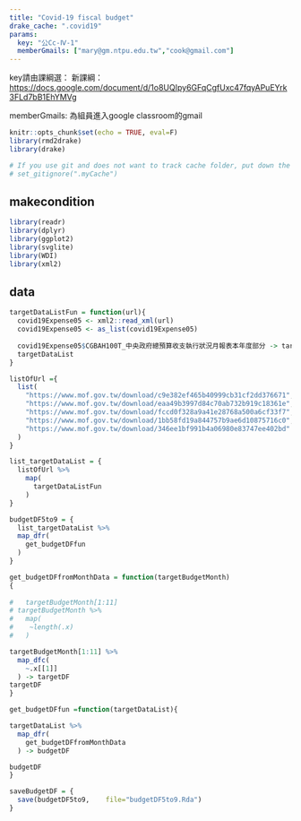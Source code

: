 ```yaml
---
title: "Covid-19 fiscal budget"
drake_cache: ".covid19"
params:
  key: "公Cc-Ⅳ-1"
  memberGmails: ["mary@gm.ntpu.edu.tw","cook@gmail.com"]
---
```


key請由課綱選：
新課綱：<https://docs.google.com/document/d/1o8UQIpy6GFqCgfUxc47fqyAPuEYrk3FLd7bB1EhYMVg>

memberGmails: 為組員進入google classroom的gmail

```r
knitr::opts_chunk$set(echo = TRUE, eval=F)
library(rmd2drake)
library(drake)

# If you use git and does not want to track cache folder, put down the following command:
# set_gitignore(".myCache")
```

## makecondition

```r
library(readr)
library(dplyr)
library(ggplot2)
library(svglite)
library(WDI)
library(xml2)
```

## data

```r
targetDataListFun = function(url){
  covid19Expense05 <- xml2::read_xml(url)
  covid19Expense05 <- as_list(covid19Expense05)
  
  covid19Expense05$CGBAH100T_中央政府總預算收支執行狀況月報表本年度部分 -> targetDataList
  targetDataList
}
```

```r
listOfUrl ={
  list(
    "https://www.mof.gov.tw/download/c9e382ef465b40999cb31cf2dd376671",
    "https://www.mof.gov.tw/download/eaa49b3997d84c70ab732b919c18361e",
    "https://www.mof.gov.tw/download/fccd0f328a9a41e28768a500a6cf33f7",
    "https://www.mof.gov.tw/download/1bb58fd19a844757b9ae6d10875716c0",
    "https://www.mof.gov.tw/download/346ee1bf991b4a06980e83747ee402bd"
  )
}
```

```r
list_targetDataList = {
  listOfUrl %>%
    map(
      targetDataListFun
    ) 
}
```


```r
budgetDF5to9 = {
  list_targetDataList %>%
  map_dfr(
    get_budgetDFfun
  )
}
```


```r
get_budgetDFfromMonthData = function(targetBudgetMonth)
{
  
#   targetBudgetMonth[1:11]
# targetBudgetMonth %>%
#   map(
#    ~length(.x)
#   )

targetBudgetMonth[1:11] %>%
  map_dfc(
    ~.x[[1]]
  ) -> targetDF
targetDF
}
```


```r
get_budgetDFfun =function(targetDataList){

targetDataList %>%
  map_dfr(
    get_budgetDFfromMonthData
  ) -> budgetDF

budgetDF
}

```

```r
saveBudgetDF = {
  save(budgetDF5to9,    file="budgetDF5to9.Rda")
}

```

